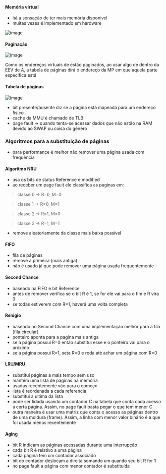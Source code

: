 






#### Memória virtual

-   há a sensação de ter mais memória disponível
-   muitas vezes é implementado em hardware

![image](/image/image_478.png)

#### Paginação

![image](/image/image_479.png)

Como os endereços virtuais de estão paginados, ao usar algo de dentro da
EEV de A, a tabela de páginas dirá o endereço da MP em que aquela parte
especifica está

#### Tabela de páginas

![image](/image/image_480.png)

-   bit presente/ausente diz se a página está mapeada para um endereço
    físico
-   cache da MMU é chamado de TLB
-   page fault → quando tenta-se acessar dados que não estão na RAM
    devido ao SWAP ou coisa do gênero








### Algoritmos para a substituição de páginas

-   para performance é melhor não remover uma página usada com
    frequência

#### Algoritmo NRU

-   usa os bits de status Reference e modified
-   ao receber um page fault ele classifica as paginas em:

> classe 0 → R=0, M=0

> classe 1 → R=0, M=1

> classe 2 → R=1, M=0

> classe 3 → R=1, M=1

-   remove aleatoriamente da classe mais baixa possível

#### FIFO

-   fila de páginas
-   remove a primeira (mais antiga)
-   não é usado já que pode remover uma página usada frequentemente

#### Second Chance

-   baseado na FIFO e bit Reference
-   antes de remover verifica se o bit R é 1, se for ele vai para o fim
    e R vira 0
-   se todas estiverem com R=1, haverá uma volta completa

#### Relógio

-   baseado no Second Chance com uma implementação melhor para a fila
    (fila circular)
-   ponteiro aponta para a pagina mais antiga
-   se a página possui R=0 então substitui esse e o ponteiro vai para o
    próximo
-   se a página possui R=1, seta R=0 e roda até achar um página com R=0

#### LRU/MRU

-   substitui páginas a mais tempo sem uso
-   mantém uma lista de paginas na memória
-   usadas recentemente vão para o começo
-   lista é reordenada a cada referencia
-   substitui a ultima da lista
-   pode ser lidada usando um contador C na tabela que conta cada acesso
    a certa página. Assim, no page fault basta pegar o que tem menor C
-   outra maneira é usar uma matriz que conta o acesso as páginas dentro
    de uma moldura (frame). Assim, a linha com menor valor binário é a
    que foi usada menos recentemente

#### Aging

-   bit R indicam as páginas acessadas durante uma interrupção
-   cada bit R é relativo a uma página
-   cada página tem um contador associado
-   bit do contador deslocam a direita somando um quando seu bit R for 1
-   no page fault a página com menor contador é substituída


